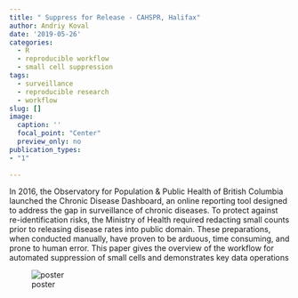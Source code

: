 ```yaml
---
title: " Suppress for Release - CAHSPR, Halifax"
author: Andriy Koval
date: '2019-05-26'
categories:
  - R
  - reproducible workflow
  - small cell suppression
tags:
  - surveillance
  - reproducible research
  - workflow
slug: []
image: 
  caption: ''
  focal_point: "Center"
  preview_only: no
publication_types:
- "1"  
  
---
```


<!-- # Publication type. -->
<!-- # Legend: -->
<!-- # 0 = Uncategorized -->
<!-- # 1 = Conference proceedings -->
<!-- # 2 = Journal -->
<!-- # 3 = Work in progress -->
<!-- # 4 = Technical report -->
<!-- # 5 = Book -->
<!-- # 6 = Book chapter -->

In 2016, the Observatory for Population & Public Health of British Columbia launched the Chronic Disease Dashboard, an online reporting tool designed to address the gap in surveillance of chronic diseases. To protect against re-identification risks, the Ministry of Health required redacting small counts prior to releasing disease rates into public domain. These preparations, when conducted manually, have proven to be arduous, time consuming, and prone to human error. This paper gives the overview of the workflow for automated suppression of small cells and demonstrates key data operations


![poster](poster.jpg)
